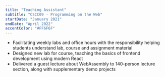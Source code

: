 ```yaml
---
title: "Teaching Assistant"
subtitle: "CSCC09 - Programming on the Web"
startDate: "January 2021"
endDate: "April 2022"
accentColor: "#FF6F6F"
---
```


* Facilitating weekly labs and office hours with the responsibility helping
students understand lab, course and assignment material
* Designed new lab for course, teaching the basics of frontend development
using modern React
* Delivered a guest lecture about WebAssembly to 140-person lecture section,
along with supplementary demo projects
